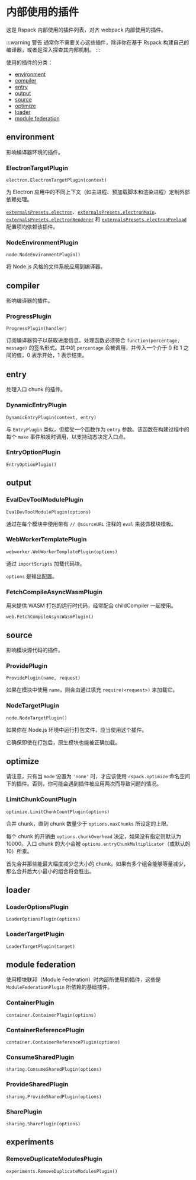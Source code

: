 
<WebpackLicense from="https://webpack.docschina.org/plugins/internal-plugins/" />

# 内部使用的插件

这是 Rspack 内部使用的插件列表，对齐 webpack 内部使用的插件。

:::warning 警告
通常你不需要关心这些插件，除非你在基于 Rspack 构建自己的编译器，或者是深入探查其内部机制。
:::

使用的插件的分类：

- [environment](#environment)
- [compiler](#compiler)
- [entry](#entry)
- [output](#output)
- [source](#source)
- [optimize](#optimize)
- [loader](#loader)
- [module federation](#module-federation)

## environment

影响编译器环境的插件。

### ElectronTargetPlugin

`electron.ElectronTargetPlugin(context)`

为 Electron 应用中的不同上下文（如主进程、预加载脚本和渲染进程）定制外部依赖处理。

[`externalsPresets.electron`](/config/externals#electron)、[`externalsPresets.electronMain`](/config/externals#electronmain)、[`externalsPresets.electronRenderer`](/config/externals#electronrenderer) 和 [`externalsPresets.electronPreload`](/config/externals#electronpreload) 配置项均依赖该插件。

### NodeEnvironmentPlugin

`node.NodeEnvironmentPlugin()`

将 Node.js 风格的文件系统应用到编译器。

## compiler

影响编译器的插件。

### ProgressPlugin

`ProgressPlugin(handler)`

订阅编译器钩子以获取进度信息。处理函数必须符合 `function(percentage, message)` 的签名形式。其中的 `percentage` 会被调用，并传入一个介于 0 和 1 之间的值，0 表示开始，1 表示结束。

## entry

处理入口 chunk 的插件。

### DynamicEntryPlugin

`DynamicEntryPlugin(context, entry)`

与 `EntryPlugin` 类似，但接受一个函数作为 `entry` 参数。该函数在构建过程中的每个 `make` 事件触发时调用，以支持动态决定入口点。

### EntryOptionPlugin

`EntryOptionPlugin()`

## output

### EvalDevToolModulePlugin

`EvalDevToolModulePlugin(options)`

通过在每个模块中使用带有 `// @sourceURL` 注释的 `eval` 来装饰模块模板。

### WebWorkerTemplatePlugin

`webworker.WebWorkerTemplatePlugin(options)`

通过 `importScripts` 加载代码块。

`options` 是输出配置。

### FetchCompileAsyncWasmPlugin

用来提供 WASM 打包的运行时代码，经常配合 childCompiler 一起使用。

`web.FetchCompileAsyncWasmPlugin()`

## source

影响模块源代码的插件。

### ProvidePlugin

`ProvidePlugin(name, request)`

如果在模块中使用 `name`，则会由通过填充 `require(<request>)` 来加载它。

### NodeTargetPlugin

`node.NodeTargetPlugin()`

如果你在 Node.js 环境中运行打包文件，应当使用这个插件。

它确保即使在打包后，原生模块也能被正确加载。

## optimize

请注意，只有当 `mode` 设置为 `'none'` 时，才应该使用 `rspack.optimize` 命名空间下的插件。否则，你可能会遇到插件被应用两次而导致问题的情况。

### LimitChunkCountPlugin

`optimize.LimitChunkCountPlugin(options)`

合并 chunk，直到 chunk 数量少于 `options.maxChunks` 所设定的上限。

每个 chunk 的开销由 `options.chunkOverhead` 决定，如果没有指定则默认为 10000。入口 chunk 的大小会被 `options.entryChunkMultiplicator`（或默认的 10）所乘。

首先合并那些能最大幅度减少总大小的 chunk。如果有多个组合能够等量减少，那么合并后大小最小的组合将会胜出。

## loader

### LoaderOptionsPlugin

`LoaderOptionsPlugin(options)`

### LoaderTargetPlugin

`LoaderTargetPlugin(target)`

## module federation

使用模块联邦（Module Federation）时内部所使用的插件，这些是 `ModuleFederationPlugin` 所依赖的基础插件。

### ContainerPlugin

`container.ContainerPlugin(options)`

### ContainerReferencePlugin

`container.ContainerReferencePlugin(options)`

### ConsumeSharedPlugin

`sharing.ConsumeSharedPlugin(options)`

### ProvideSharedPlugin

`sharing.ProvideSharedPlugin(options)`

### SharePlugin

`sharing.SharePlugin(options)`

## experiments

### RemoveDuplicateModulesPlugin

`experiments.RemoveDuplicateModulesPlugin()`
